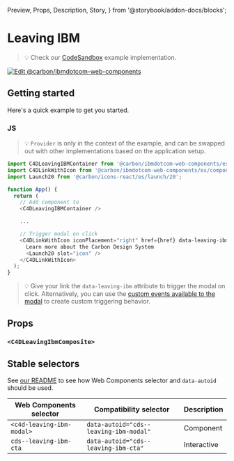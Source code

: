   Preview,
  Props,
  Description,
  Story,
} from '@storybook/addon-docs/blocks';

# Leaving IBM

> 💡 Check our
> [CodeSandbox](https://stackblitz.com/github/carbon-design-system/carbon-for-ibm-dotcom/tree/main/packages/web-components/examples/codesandbox/components-react/leaving-ibm)
> example implementation.

[![Edit @carbon/ibmdotcom-web-components](https://codesandbox.io/static/img/play-codesandbox.svg)](https://stackblitz.com/github/carbon-design-system/carbon-for-ibm-dotcom/tree/main/packages/web-components/examples/codesandbox/components-react/leaving-ibm)

## Getting started

Here's a quick example to get you started.

### JS

> 💡 `Provider` is only in the context of the example, and can be swapped out
> with other implementations based on the application setup.

```javascript
import C4DLeavingIBMContainer from '@carbon/ibmdotcom-web-components/es/components-react/leaving-ibm/leaving-ibm-container';
import C4DLinkWithIcon from '@carbon/ibmdotcom-web-components/es/components-react/link-with-icon/link-with-icon';
import Launch20 from '@carbon/icons-react/es/launch/20';

function App() {
  return (
    // Add component to
    <C4DLeavingIBMContainer />

    ...

    // Trigger modal on click
    <C4DLinkWithIcon iconPlacement="right" href={href} data-leaving-ibm>
      Learn more about the Carbon Design System
      <Launch20 slot="icon" />
    </C4DLinkWithIcon>
  );
}
```

> 💡 Give your link the `data-leaving-ibm` attribute to trigger the modal on
> click. Alternatively, you can use the
> [custom events available to the modal](https://web-components.carbondesignsystem.com/?path=/docs/components-modal--default#cds-modal-attributes-and-properties)
> to create custom triggering behavior.

## Props

### `<C4DLeavingIbmComposite>`

<Props of={PropTypesRef} />

## Stable selectors

See
[our README](https://github.com/carbon-design-system/carbon-for-ibm-dotcom/tree/main/packages/web-components#stable-selectors-for-analytics-and-integratione2e-testing-in-web-components)
to see how Web Components selector and `data-autoid` should be used.

| Web Components selector   | Compatibility selector                 | Description |
| ------------------------- | -------------------------------------- | ----------- |
| `<c4d-leaving-ibm-modal>` | `data-autoid="cds--leaving-ibm-modal"` | Component   |
| `cds--leaving-ibm-cta`    | `data-autoid="cds--leaving-ibm-cta"`   | Interactive |

<Description markdown={contributing} />
